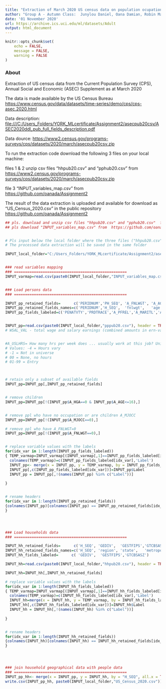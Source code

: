 ---
title: "Extraction of March 2020 US census data on population ocupation and income "
author: "Group A - Autumn Class:  Junylou Daniel, Oana Damian, Robin Mathew, Torsten Meyer"
date: '01 November 2020'
url: https://archive.ics.uci.edu/ml/datasets/Adult
output: html_document
---


```{r setup, include=FALSE}
knitr::opts_chunk$set(
	echo = FALSE,
	message = FALSE,
	warning = FALSE
)
```



### About 

Extraction of US census data from the Current Population Survey (CPS), Annual Social and Economic (ASEC) Supplement as at March 2020

The data is made available by the US Census Bureau <https://www.census.gov/data/datasets/time-series/demo/cps/cps-asec.2020.html>

Data description: <file:///C:/Users_Folders/YORK_MLcertificate/Assignment2/asecpub20csv/ASEC2020ddl_pub_full_fields_description.pdf>

Data dource: <https://www2.census.gov/programs-surveys/cps/datasets/2020/march/asecpub20csv.zip>

To run the extraction code download the following 3 files on your local machine:

files 1 & 2 unzip csv files "hhpub20.csv" and "pphub20.csv"  from  <https://www2.census.gov/programs-surveys/cps/datasets/2020/march/asecpub20csv.zip>

file 3 "INPUT_variables_map.csv" from  <https://github.com/oanada/Assignment2>

The result of the data extraction is uploaded and available for download as "US_Census_2020.csv" in the public repository <https://github.com/oanada/Assignment2>


```{r, message = FALSE}
## pls. download and unzip csv files "hhpub20.csv" and "pphub20.csv"  from  https://www2.census.gov/programs-surveys/cps/datasets/2020/march/asecpub20csv.zip
## pls download "INPUT_variables_map.csv" from  https://github.com/oanada/Assignment2


# Pls input below the local folder where the three files ("hhpub20.csv", "pphub20.csv", "INPUT_variables_map.csv") have been downloaded
# The processed data extraction will be saved in the same folder

INPUT_local_folder="C:/Users_Folders/YORK_MLcertificate/Assignment2/asecpub20csv/"


### read variables mapping
### ===================================================
INPUT_varmap=read.csv(paste0(INPUT_local_folder,"INPUT_variables_map.csv"), header = TRUE)


### Load persons data 
### ===================================================

INPUT_pp_retained_fields=      c('PERIDNUM','PH_SEQ', 'A_FNLWGT', 'A_AGE',    'A_CLSWKR',  'A_HGA',     'A_MARITL',       'A_PFREL',       'PRDTRACE', 'PENATVTY',       'A_MJOCC',      'A_USLHRS',       'WSAL_VAL'   ,   'CAP_VAL' ,'A_SEX','A_HSCOL')
INPUT_pp_retained_fields_names=c('PERIDNUM','H_SEQ',  'fnlwgt',   'age',      'workclass', 'education', 'marital_status', 'relationship',  'race',     'native_country', 'occupation',   'hours_per_week', 'Wages_n_salary', 'capital_gains','sex','School_enrolment')
INPUT_pp_fields_labeled=c('PENATVTY','PRDTRACE','A_PFREL','A_MARITL','A_HGA','A_CLSWKR','A_MJOCC','A_SEX','A_HSCOL')


INPUT_pp=read.csv(paste0(INPUT_local_folder,"pppub20.csv"), header = TRUE)
# WSAL_VAL - total wage and salary earnings (combined amounts in ern-val, if  ern-srce=1, and ws-val)


#A_USLHRS= How many hrs per week does ... usually work at this job? Universe: All Persons
# Values: -4 = Hours vary
# -1 = Not in universe
# 00 = None, no hours
# 01-99 = Entry



# retain only a subset of available fields
INPUT_pp=INPUT_pp[,INPUT_pp_retained_fields]


# remove children
INPUT_pp=INPUT_pp[!(INPUT_pp$A_HGA==0 & INPUT_pp$A_AGE<=16),]


# remove ppl who have no occupation or are children A_MJOCC 
INPUT_pp=INPUT_pp[!(INPUT_pp$A_MJOCC==0),]

# remove ppl who have A_FNLWGT=0 
INPUT_pp=INPUT_pp[!(INPUT_pp$A_FNLWGT==0),]


# replace variable values with the labels
for(idx_var in 1:length(INPUT_pp_fields_labeled))
{ TEMP_varmap=INPUT_varmap[(INPUT_varmap[,1]==INPUT_pp_fields_labeled[idx_var]),c(2,4)]
  colnames(TEMP_varmap)=c(INPUT_pp_fields_labeled[idx_var],'Label')
  INPUT_pp<- merge(x = INPUT_pp, y = TEMP_varmap, by = INPUT_pp_fields_labeled[idx_var], all.x = TRUE)
  INPUT_pp[,c(INPUT_pp_fields_labeled[idx_var])]=INPUT_pp$Label
  INPUT_pp = INPUT_pp[,!(names(INPUT_pp) %in% c("Label"))]
  
}


# rename headers
for(idx_var in 1:length(INPUT_pp_retained_fields))
{colnames(INPUT_pp)[colnames(INPUT_pp) == INPUT_pp_retained_fields[idx_var]] <- INPUT_pp_retained_fields_names[idx_var]
}




### Load households data
### ===================================================

INPUT_hh_retained_fields=      c('H_SEQ', 'GEDIV',  'GESTFIPS','GTCBSASZ')
INPUT_hh_retained_fields_names=c('H_SEQ', 'region', 'state',   'metropoly_size')
INPUT_hh_fields_labeled=      c( 'GEDIV',  'GESTFIPS','GTCBSASZ')

INPUT_hh=read.csv(paste0(INPUT_local_folder,"hhpub20.csv"), header = TRUE)

INPUT_hh=INPUT_hh[,INPUT_hh_retained_fields]

# replace variable values with the labels
for(idx_var in 1:length(INPUT_hh_fields_labeled))
{ TEMP_varmap=INPUT_varmap[(INPUT_varmap[,1]==INPUT_hh_fields_labeled[idx_var]),c(2,4)]
  colnames(TEMP_varmap)=c(INPUT_hh_fields_labeled[idx_var],'Label')
  INPUT_hh=merge(x = INPUT_hh, y = TEMP_varmap, by = INPUT_hh_fields_labeled[idx_var], all.x = TRUE)
  INPUT_hh[,c(INPUT_hh_fields_labeled[idx_var])]=INPUT_hh$Label
  INPUT_hh = INPUT_hh[,!(names(INPUT_hh) %in% c("Label"))]
  
}


# rename headers
for(idx_var in 1:length(INPUT_hh_retained_fields))
{colnames(INPUT_hh)[colnames(INPUT_hh) == INPUT_hh_retained_fields[idx_var]] <- INPUT_hh_retained_fields_names[idx_var]
}




### join household geographical data with people data
### ===================================================
INPUT_pp_hh<- merge(x = INPUT_pp, y = INPUT_hh, by = "H_SEQ", all.x = TRUE)
write.csv(INPUT_pp_hh, paste0(INPUT_local_folder,"US_Census_2020.csv"))

```


